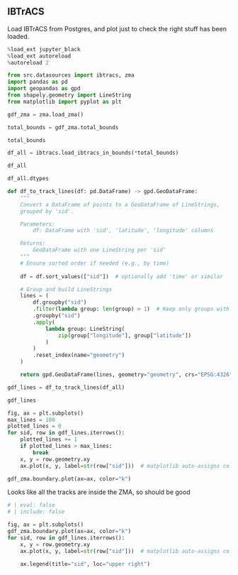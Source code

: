 ## IBTrACS
<!-- markdownlint-disable MD013 -->

Load IBTrACS from Postgres, and plot just to check the right stuff has been loaded.

```python
%load_ext jupyter_black
%load_ext autoreload
%autoreload 2
```

```python
from src.datasources import ibtracs, zma
import pandas as pd
import geopandas as gpd
from shapely.geometry import LineString
from matplotlib import pyplot as plt
```

```python
gdf_zma = zma.load_zma()
```

```python
total_bounds = gdf_zma.total_bounds
```

```python
total_bounds
```

```python
df_all = ibtracs.load_ibtracs_in_bounds(*total_bounds)
```

```python
df_all
```

```python
df_all.dtypes
```

```python
def df_to_track_lines(df: pd.DataFrame) -> gpd.GeoDataFrame:
    """
    Convert a DataFrame of points to a GeoDataFrame of LineStrings,
    grouped by 'sid'.

    Parameters:
        df: DataFrame with 'sid', 'latitude', 'longitude' columns

    Returns:
        GeoDataFrame with one LineString per 'sid'
    """
    # Ensure sorted order if needed (e.g., by time)
    
    df = df.sort_values(["sid"])  # optionally add 'time' or similar

    # Group and build LineStrings
    lines = (
        df.groupby("sid")
        .filter(lambda group: len(group) > 1)  # Keep only groups with more than one point
        .groupby("sid")
        .apply(
            lambda group: LineString(
                zip(group["longitude"], group["latitude"])
            )
        )
        .reset_index(name="geometry")
    )

    return gpd.GeoDataFrame(lines, geometry="geometry", crs="EPSG:4326")
```

```python
gdf_lines = df_to_track_lines(df_all)
```

```python
gdf_lines
```

```python
fig, ax = plt.subplots()
max_lines = 100
plotted_lines = 0
for sid, row in gdf_lines.iterrows():
    plotted_lines += 1
    if plotted_lines > max_lines:
        break
    x, y = row.geometry.xy
    ax.plot(x, y, label=str(row["sid"]))  # matplotlib auto-assigns color

gdf_zma.boundary.plot(ax=ax, color="k")
```
Looks like all the tracks are inside the ZMA, so should be good

```python
# | eval: false
# | include: false

fig, ax = plt.subplots()
gdf_zma.boundary.plot(ax=ax, color="k")
for sid, row in gdf_lines.iterrows():
    x, y = row.geometry.xy
    ax.plot(x, y, label=str(row["sid"]))  # matplotlib auto-assigns color

    ax.legend(title="sid", loc="upper right")
```
